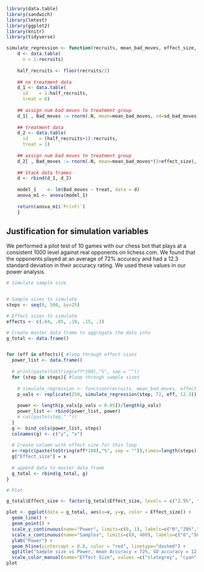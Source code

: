 ```r
library(data.table)
library(sandwich)
library(lmtest)
library(ggplot2)
library(knitr)
library(tidyverse)
```

```r
simulate_regression <- function(recruits, mean_bad_moves, effect_size, sd_bad_moves){
    d <- data.table(
      n = 1:recruits)
    
    half_recruits <- floor(recruits/2)
    
    ## no treatment data 
    d_1 <- data.table(
      id    = 1:half_recruits, 
      treat = 0)
    
    ## assign num bad moves to treatment group
    d_1[ , Bad_moves := rnorm(.N, mean=mean_bad_moves, sd=sd_bad_moves)]
    
    ## treatment data 
    d_2 <- data.table(
      id    = (half_recruits+1):recruits, 
      treat = 1)
    
    ## assign num bad moves to treatment group
    d_2[ , Bad_moves := rnorm(.N, mean=mean_bad_moves*(1+effect_size), sd=sd_bad_moves)]
    
    ## Stack data frames 
    d <- rbind(d_1, d_2)
    
    model_1    <- lm(Bad_moves ~ treat, data = d)
    anova_m1 <- anova(model_1)
    
    return(anova_m1$`Pr(>F)`)
    }

```

## Justification for simulation variables
We performed a pilot test of 10 games with our chess bot that plays at a consistent 1000 level against real opponents on lichess.com.  We found that the opponents played at an average of 72% accuracy and had a 12.3 standard deviation in their accuracy rating.  We used these values in our power analysis.  



```r
# Simulate sample size


# Sample sizes to simulate
steps <- seq(0, 500, by=25)

# Effect sizes to simulate
effects <- c(.04, .05, .10, .15, .3)

# Create master data frame to aggregate the data into
g_total <- data.frame()


for (eff in effects){ #loop through effect sizes
  power_list <- data.frame()
  
  # print(paste(toString(eff*100),"%", sep = ""))
  for (step in steps){ #loop through sample sizes 
    
    # simulate_regression <- function(recruits, mean_bad_moves, effect_size, sd_bad_moves)
    p_vals <- replicate(250, simulate_regression(step, 72, eff, 12.3))  
    
    power <- length(p_vals[p_vals < 0.05])/length(p_vals)
    power_list <- rbind(power_list, power)
    # cat(paste(step," "))
  }
  g <- bind_cols(power_list, steps)
  colnames(g) <- c("y", "x")
 
  # Create column with effect size for this loop 
  x<-rep(c(paste(toString(eff*100),"%", sep = "")),times=length(steps))
  g["Effect_size"] = x
  
  # append data to master data frame
  g_total <- rbind(g_total, g)
}
```

```r
# Plot

g_total$Effect_size <- factor(g_total$Effect_size, levels = c("2.5%", "5%", "10%", "15%", "30%"))

plot <- ggplot(data = g_total, aes(x=x, y=y, color = Effect_size)) + 
  geom_line() + 
  geom_point() +
  scale_y_continuous(name="Power", limits=c(0, 1), labels=c("0","20%","40%", "60%","80%","100%"), breaks=seq(0,1,.20)) +
  scale_x_continuous(name="Samples", limits=c(0, 400), labels=c("0","50","100", "150","200","250","300","350", "400"), breaks=seq(0,400,50)) +
  ylab("Power") + 
  geom_hline(yintercept = 0.8, color = "red", linetype="dashed") +
  ggtitle("Sample size vs Power, mean Accuracy = 72%, SD accuracy = 12.3") +
  scale_color_manual(name="Effect Size", values =c("slategrey", "cyan", "royalblue", "purple",))
plot
```


